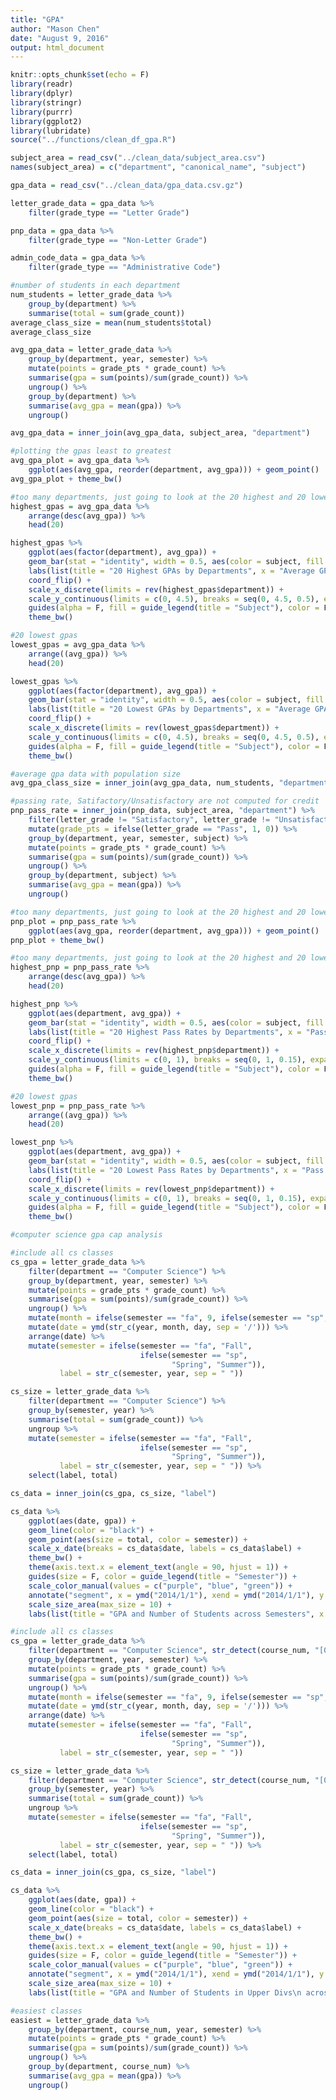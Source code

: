 ```yaml
---
title: "GPA"
author: "Mason Chen"
date: "August 9, 2016"
output: html_document
---
```


```r
knitr::opts_chunk$set(echo = F)
library(readr)
library(dplyr)
library(stringr)
library(purrr)
library(ggplot2)
library(lubridate)
source("../functions/clean_df_gpa.R")
```

```r
subject_area = read_csv("../clean_data/subject_area.csv")
names(subject_area) = c("department", "canonical_name", "subject")

gpa_data = read_csv("../clean_data/gpa_data.csv.gz")

letter_grade_data = gpa_data %>%
    filter(grade_type == "Letter Grade")

pnp_data = gpa_data %>%
    filter(grade_type == "Non-Letter Grade")

admin_code_data = gpa_data %>%
    filter(grade_type == "Administrative Code")
```

```r
#number of students in each department
num_students = letter_grade_data %>%
    group_by(department) %>%
    summarise(total = sum(grade_count))
average_class_size = mean(num_students$total)
average_class_size
```

```r
avg_gpa_data = letter_grade_data %>%
    group_by(department, year, semester) %>%
    mutate(points = grade_pts * grade_count) %>%
    summarise(gpa = sum(points)/sum(grade_count)) %>%
    ungroup() %>%
    group_by(department) %>%
    summarise(avg_gpa = mean(gpa)) %>%
    ungroup()

avg_gpa_data = inner_join(avg_gpa_data, subject_area, "department")

#plotting the gpas least to greatest
avg_gpa_plot = avg_gpa_data %>%
    ggplot(aes(avg_gpa, reorder(department, avg_gpa))) + geom_point()
avg_gpa_plot + theme_bw()

#too many departments, just going to look at the 20 highest and 20 lowest gpas
highest_gpas = avg_gpa_data %>%
    arrange(desc(avg_gpa)) %>%
    head(20)

highest_gpas %>%
    ggplot(aes(factor(department), avg_gpa)) + 
    geom_bar(stat = "identity", width = 0.5, aes(color = subject, fill = subject, alpha = 0.4)) + 
    labs(list(title = "20 Highest GPAs by Departments", x = "Average GPA", y = "Department")) +
    coord_flip() +
    scale_x_discrete(limits = rev(highest_gpas$department)) +
    scale_y_continuous(limits = c(0, 4.5), breaks = seq(0, 4.5, 0.5), expand = c(0, 0)) +
    guides(alpha = F, fill = guide_legend(title = "Subject"), color = F) +
    theme_bw()

#20 lowest gpas
lowest_gpas = avg_gpa_data %>%
    arrange((avg_gpa)) %>%
    head(20)

lowest_gpas %>%
    ggplot(aes(factor(department), avg_gpa)) + 
    geom_bar(stat = "identity", width = 0.5, aes(color = subject, fill = subject, alpha = 0.4)) + 
    labs(list(title = "20 Lowest GPAs by Departments", x = "Average GPA", y = "Department")) +
    coord_flip() +
    scale_x_discrete(limits = rev(lowest_gpas$department)) +
    scale_y_continuous(limits = c(0, 4.5), breaks = seq(0, 4.5, 0.5), expand = c(0, 0)) +
    guides(alpha = F, fill = guide_legend(title = "Subject"), color = F) + 
    theme_bw()

#average gpa data with population size
avg_gpa_class_size = inner_join(avg_gpa_data, num_students, "department")
```

```r
#passing rate, Satifactory/Unsatisfactory are not computed for credit
pnp_pass_rate = inner_join(pnp_data, subject_area, "department") %>%
    filter(letter_grade != "Satisfactory", letter_grade != "Unsatisfactory") %>%
    mutate(grade_pts = ifelse(letter_grade == "Pass", 1, 0)) %>%
    group_by(department, year, semester, subject) %>%
    mutate(points = grade_pts * grade_count) %>%
    summarise(gpa = sum(points)/sum(grade_count)) %>%
    ungroup() %>%
    group_by(department, subject) %>%
    summarise(avg_gpa = mean(gpa)) %>%
    ungroup()

#too many departments, just going to look at the 20 highest and 20 lowest pass rates
pnp_plot = pnp_pass_rate %>%
    ggplot(aes(avg_gpa, reorder(department, avg_gpa))) + geom_point()
pnp_plot + theme_bw()

#too many departments, just going to look at the 20 highest and 20 lowest gpas
highest_pnp = pnp_pass_rate %>%
    arrange(desc(avg_gpa)) %>%
    head(20)

highest_pnp %>%
    ggplot(aes(department, avg_gpa)) + 
    geom_bar(stat = "identity", width = 0.5, aes(color = subject, fill = subject, alpha = 0.4)) + 
    labs(list(title = "20 Highest Pass Rates by Departments", x = "Pass Percentage", y = "Department")) +
    coord_flip() +
    scale_x_discrete(limits = rev(highest_pnp$department)) +
    scale_y_continuous(limits = c(0, 1), breaks = seq(0, 1, 0.15), expand = c(0, 0)) +
    guides(alpha = F, fill = guide_legend(title = "Subject"), color = F) +
    theme_bw()

#20 lowest gpas
lowest_pnp = pnp_pass_rate %>%
    arrange((avg_gpa)) %>%
    head(20)

lowest_pnp %>%
    ggplot(aes(department, avg_gpa)) + 
    geom_bar(stat = "identity", width = 0.5, aes(color = subject, fill = subject, alpha = 0.4)) + 
    labs(list(title = "20 Lowest Pass Rates by Departments", x = "Pass Percentage", y = "Department")) +
    coord_flip() +
    scale_x_discrete(limits = rev(lowest_pnp$department)) +
    scale_y_continuous(limits = c(0, 1), breaks = seq(0, 1, 0.15), expand = c(0, 0)) +
    guides(alpha = F, fill = guide_legend(title = "Subject"), color = F) +
    theme_bw()
```

```r
#computer science gpa cap analysis

#include all cs classes
cs_gpa = letter_grade_data %>%
    filter(department == "Computer Science") %>%
    group_by(department, year, semester) %>%
    mutate(points = grade_pts * grade_count) %>%
    summarise(gpa = sum(points)/sum(grade_count)) %>%
    ungroup() %>%
    mutate(month = ifelse(semester == "fa", 9, ifelse(semester == "sp", 1, 5)), day = 1) %>%
    mutate(date = ymd(str_c(year, month, day, sep = '/'))) %>%
    arrange(date) %>%
    mutate(semester = ifelse(semester == "fa", "Fall", 
                             ifelse(semester == "sp", 
                                    "Spring", "Summer")),
           label = str_c(semester, year, sep = " "))

cs_size = letter_grade_data %>%
    filter(department == "Computer Science") %>%
    group_by(semester, year) %>%
    summarise(total = sum(grade_count)) %>%
    ungroup %>%
    mutate(semester = ifelse(semester == "fa", "Fall", 
                             ifelse(semester == "sp", 
                                    "Spring", "Summer")),
           label = str_c(semester, year, sep = " ")) %>%
    select(label, total)

cs_data = inner_join(cs_gpa, cs_size, "label")    

cs_data %>%
    ggplot(aes(date, gpa)) + 
    geom_line(color = "black") +
    geom_point(aes(size = total, color = semester)) +
    scale_x_date(breaks = cs_data$date, labels = cs_data$label) +
    theme_bw() +
    theme(axis.text.x = element_text(angle = 90, hjust = 1)) +
    guides(size = F, color = guide_legend(title = "Semester")) +
    scale_color_manual(values = c("purple", "blue", "green")) +
    annotate("segment", x = ymd("2014/1/1"), xend = ymd("2014/1/1"), y = min(cs_data$gpa), yend = max(cs_data$gpa), colour = "red") +
    scale_size_area(max_size = 10) +
    labs(list(title = "GPA and Number of Students across Semesters", x = "Semester", y = "Average GPA"))
```

```r
#include all cs classes
cs_gpa = letter_grade_data %>%
    filter(department == "Computer Science", str_detect(course_num, "[0-9]{3,}")) %>%
    group_by(department, year, semester) %>%
    mutate(points = grade_pts * grade_count) %>%
    summarise(gpa = sum(points)/sum(grade_count)) %>%
    ungroup() %>%
    mutate(month = ifelse(semester == "fa", 9, ifelse(semester == "sp", 1, 5)), day = 1) %>%
    mutate(date = ymd(str_c(year, month, day, sep = '/'))) %>%
    arrange(date) %>%
    mutate(semester = ifelse(semester == "fa", "Fall", 
                             ifelse(semester == "sp", 
                                    "Spring", "Summer")),
           label = str_c(semester, year, sep = " "))

cs_size = letter_grade_data %>%
    filter(department == "Computer Science", str_detect(course_num, "[0-9]{3,}")) %>%
    group_by(semester, year) %>%
    summarise(total = sum(grade_count)) %>%
    ungroup %>%
    mutate(semester = ifelse(semester == "fa", "Fall", 
                             ifelse(semester == "sp", 
                                    "Spring", "Summer")),
           label = str_c(semester, year, sep = " ")) %>%
    select(label, total)

cs_data = inner_join(cs_gpa, cs_size, "label")

cs_data %>%
    ggplot(aes(date, gpa)) + 
    geom_line(color = "black") +
    geom_point(aes(size = total, color = semester)) +
    scale_x_date(breaks = cs_data$date, labels = cs_data$label) +
    theme_bw() +
    theme(axis.text.x = element_text(angle = 90, hjust = 1)) +
    guides(size = F, color = guide_legend(title = "Semester")) +
    scale_color_manual(values = c("purple", "blue", "green")) +
    annotate("segment", x = ymd("2014/1/1"), xend = ymd("2014/1/1"), y = min(cs_data$gpa), yend = max(cs_data$gpa), colour = "red") +
    scale_size_area(max_size = 10) +
    labs(list(title = "GPA and Number of Students in Upper Divs\n across Semesters", x = "Semester", y = "Average GPA"))
```

```r
#easiest classes
easiest = letter_grade_data %>%
    group_by(department, course_num, year, semester) %>%
    mutate(points = grade_pts * grade_count) %>%
    summarise(gpa = sum(points)/sum(grade_count)) %>%
    ungroup() %>%
    group_by(department, course_num) %>%
    summarise(avg_gpa = mean(gpa)) %>%
    ungroup()
```

